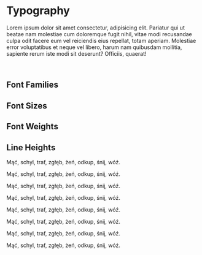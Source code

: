 
<Meta title="Design Tokens/Typography" />

# Typography

Lorem ipsum dolor sit amet consectetur, adipisicing elit. Pariatur qui ut
beatae nam molestiae cum doloremque fugit nihil, vitae modi recusandae culpa
odit facere eum vel reiciendis eius repellat, totam aperiam. Molestiae error
voluptatibus et neque vel libero, harum nam quibusdam mollitia, sapiente rerum
iste modi sit deserunt? Officiis, quaerat!

<br />

## Font Families

<DesignTokenDocBlock categoryName="SCSS Fonts" viewType="card" />

## Font Sizes

<DesignTokenDocBlock categoryName="Font Sizes" />

## Font Weights

<DesignTokenDocBlock categoryName="Font Weights" />

## Line Heights

<DesignTokenDocBlock categoryName="Line Heights" />


<p class="small light">Mąć, schyl, traf, zgłęb, żeń, odkup, śnij, wóź.</p>
<p class="light">Mąć, schyl, traf, zgłęb, żeń, odkup, śnij, wóź.</p>
<p class="large light">Mąć, schyl, traf, zgłęb, żeń, odkup, śnij, wóź.</p>
<p class="largest light">Mąć, schyl, traf, zgłęb, żeń, odkup, śnij, wóź.</p>

<p class="small">Mąć, schyl, traf, zgłęb, żeń, odkup, śnij, wóź.</p>
<p>Mąć, schyl, traf, zgłęb, żeń, odkup, śnij, wóź.</p>
<p class="large">Mąć, schyl, traf, zgłęb, żeń, odkup, śnij, wóź.</p>
<p class="largest">Mąć, schyl, traf, zgłęb, żeń, odkup, śnij, wóź.</p>